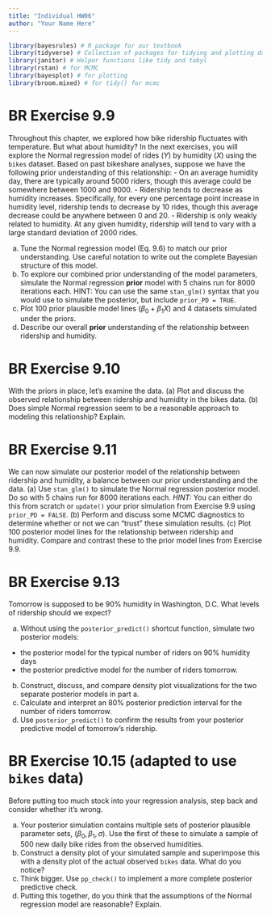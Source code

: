 ```yaml
---
title: "Individual HW06"
author: "Your Name Here"
---
```


```r
library(bayesrules) # R package for our textbook
library(tidyverse) # Collection of packages for tidying and plotting data
library(janitor) # Helper functions like tidy and tabyl
library(rstan) # for MCMC
library(bayesplot) # for plotting
library(broom.mixed) # for tidy() for mcmc
```

# BR Exercise 9.9

Throughout this chapter, we explored how bike ridership fluctuates with temperature. But what about humidity? In the next exercises, you will explore the Normal regression model of rides ($Y$) by humidity ($X$) using the `bikes` dataset. Based on past bikeshare analyses, suppose we have the following prior understanding of this relationship:
  - On an average humidity day, there are typically around 5000 riders, though this average could be somewhere between 1000 and 9000.
  - Ridership tends to decrease as humidity increases. Specifically, for every one percentage point increase in humidity level, ridership tends to decrease by 10 rides, though this average decrease could be anywhere between 0 and 20.
  - Ridership is only weakly related to humidity. At any given humidity, ridership will tend to vary with a large standard deviation of 2000 rides.

(a) Tune the Normal regression model (Eq. 9.6) to match our prior understanding. Use careful notation to write out the complete Bayesian structure of this model.
(b) To explore our combined prior understanding of the model parameters, simulate the Normal regression **prior** model with 5 chains run for 8000 iterations each. HINT: You can use the same `stan_glm()` syntax that you would use to simulate the posterior, but include `prior_PD = TRUE`.
(c) Plot 100 prior plausible model lines ($\beta_0 + \beta_1 X$) and 4 datasets simulated under the priors.
(d) Describe our overall **prior** understanding of the relationship between ridership and humidity.

# BR Exercise 9.10

With the priors in place, let’s examine the data.
(a) Plot and discuss the observed relationship between ridership and humidity in the bikes data.
(b) Does simple Normal regression seem to be a reasonable approach to modeling this relationship? Explain.

# BR Exercise 9.11

We can now simulate our posterior model of the relationship between ridership and humidity, a balance between our prior understanding and the data.
(a) Use `stan_glm()` to simulate the Normal regression posterior model. Do so with 5 chains run for 8000 iterations each. *HINT:* You can either do this from scratch or `update()` your prior simulation from Exercise 9.9 using `prior_PD = FALSE`.
(b) Perform and discuss some MCMC diagnostics to determine whether or not we can "trust" these simulation results.
(c) Plot 100 posterior model lines for the relationship between ridership and humidity. Compare and contrast these to the prior model lines from Exercise 9.9.

# BR Exercise 9.13

Tomorrow is supposed to be 90% humidity in Washington, D.C. What levels of ridership should we expect?

(a) Without using the `posterior_predict()` shortcut function, simulate two posterior models:
  - the posterior model for the typical number of riders on 90% humidity days
  - the posterior predictive model for the number of riders tomorrow.
(b) Construct, discuss, and compare density plot visualizations for the two separate posterior models in part a.
(c) Calculate and interpret an 80% posterior prediction interval for the number of riders tomorrow.
(d) Use `posterior_predict()` to confirm the results from your posterior predictive model of tomorrow’s ridership.


# BR Exercise 10.15 (adapted to use `bikes` data)

Before putting too much stock into your regression analysis, step back and consider whether it’s wrong.

(a) Your posterior simulation contains multiple sets of posterior plausible parameter sets, $(\beta_0, \beta_1, \sigma)$. Use the first of these to simulate a sample of 500 new daily bike rides from the observed humidities.
(b) Construct a density plot of your simulated sample and superimpose this with a density plot of the actual observed `bikes` data. What do you notice?
(c) Think bigger. Use `pp_check()` to implement a more complete posterior predictive check.
(d) Putting this together, do you think that the assumptions of the Normal regression model are reasonable? Explain.
